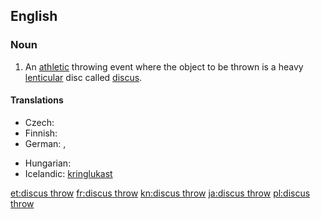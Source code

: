 ==English==
{{wikipedia}}
===Noun===
{{en-noun|-|head=[[discus]] [[throw]]}}

# {{context|athletics|lang=en}} An [[athletic]] throwing event where the object to be thrown is a heavy [[lenticular]] disc called [[discus]].

====Translations====
{{trans-top|athletic event where a discus is thrown}}
* Czech: {{t-|cs|hod diskem|m}}
* Finnish: {{t+|fi|kiekonheitto}}
* German: {{t+|de|Diskuswurf|m}}, {{t+|de|Diskuswerfen|n}}
{{trans-mid}}
* Hungarian: {{t+|hu|diszkoszvetés}}
* Icelandic: [[kringlukast]] {{n}}
{{trans-bottom}}

[[et:discus throw]]
[[fr:discus throw]]
[[kn:discus throw]]
[[ja:discus throw]]
[[pl:discus throw]]